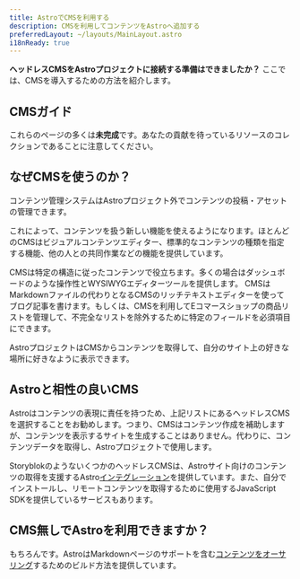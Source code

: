 ```yaml
---
title: AstroでCMSを利用する
description: CMSを利用してコンテンツをAstroへ追加する
preferredLayout: ~/layouts/MainLayout.astro
i18nReady: true
---
```




**ヘッドレスCMSをAstroプロジェクトに接続する準備はできましたか？** ここでは、CMSを導入するための方法を紹介します。

## CMSガイド

<CMSGuidesNav />

これらのページの多くは**未完成**です。あなたの貢献を待っているリソースのコレクションであることに注意してください。

## なぜCMSを使うのか？

コンテンツ管理システムはAstroプロジェクト外でコンテンツの投稿・アセットの管理できます。

これによって、コンテンツを扱う新しい機能を使えるようになります。ほとんどのCMSはビジュアルコンテンツエディター、標準的なコンテンツの種類を指定する機能、他の人との共同作業などの機能を提供しています。

CMSは特定の構造に従ったコンテンツで役立ちます。多くの場合はダッシュボードのような操作性とWYSIWYGエディターツールを提供します。
CMSはMarkdownファイルの代わりとなるCMSのリッチテキストエディターを使ってブログ記事を書けます。もしくは、CMSを利用してEコマースショップの商品リストを管理して、不完全なリストを除外するために特定のフィールドを必須項目にできます。

AstroプロジェクトはCMSからコンテンツを取得して、自分のサイト上の好きな場所に好きなように表示できます。

## Astroと相性の良いCMS

Astroはコンテンツの表現に責任を持つため、上記リストにあるヘッドレスCMSを選択することをお勧めします。つまり、CMSはコンテンツ作成を補助しますが、コンテンツを表示するサイトを生成することはありません。代わりに、コンテンツデータを取得し、Astroプロジェクトで使用します。

StoryblokのようないくつかのヘッドレスCMSは、Astroサイト向けのコンテンツの取得を支援するAstro[インテグレーション](/ja/guides/integrations-guide/)を提供しています。また、自分でインストールし、リモートコンテンツを取得するために使用するJavaScript SDKを提供しているサービスもあります。

## CMS無しでAstroを利用できますか？

もちろんです。AstroはMarkdownページのサポートを含む[コンテンツをオーサリング](/ja/guides/content/)するためのビルド方法を提供しています。
